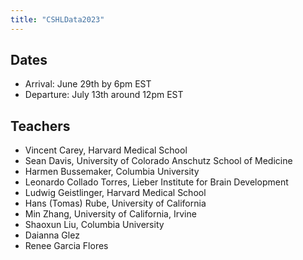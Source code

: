 ```yaml
---
title: "CSHLData2023"
---
```


## Dates

- Arrival: June 29th by 6pm EST
- Departure: July 13th around 12pm EST


## Teachers

- Vincent Carey, Harvard Medical School
- Sean Davis, University of Colorado Anschutz School of Medicine
- Harmen Bussemaker, Columbia University
- Leonardo Collado Torres, Lieber Institute for Brain Development
- Ludwig Geistlinger, Harvard Medical School
- Hans (Tomas) Rube, University of California
- Min Zhang, University of California, Irvine
- Shaoxun Liu, Columbia University
- Daianna Glez
- Renee Garcia Flores

